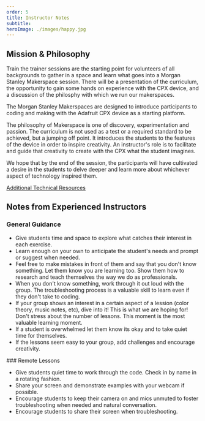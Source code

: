 ```yaml
---
order: 5
title: Instructor Notes
subtitle:
heroImage: ./images/happy.jpg
---
```


## Mission &amp; Philosophy

Train the trainer sessions are the starting point for volunteers of all backgrounds
to gather in a space and learn what goes into a Morgan Stanley Makerspace session.
There will be a presentation of the curriculum, the opportunity to gain some hands
on experience with the CPX device, and a discussion of the philosphy with which we
run our makerspaces.

The Morgan Stanley Makerspaces are designed to introduce participants to
coding and making with the Adafruit CPX device as a starting platform.

The philosophy of Makerspace is one of discovery, experimentation and
passion. The curriculum is not used as a test or a required standard to be
achieved, but a jumping off point. It introduces the students to the
features of the device in order to inspire creativity. An instructor's role
is to facilitate and guide that creativity to create with the CPX what the
student imagines.

We hope that by the end of the session, the participants will have
cultivated a desire in the students to delve deeper and learn more about
whichever aspect of technology inspired them.

<a href="../continue">Additional Technical Resources</a>

## Notes from Experienced Instructors

### General Guidance

<ul>
  <li>
    Give students time and space to explore what catches their interest in each
    exercise.
  </li>
  <li>
    Learn enough on your own to anticipate the student's needs and prompt or
    suggest when needed.
  </li>
  <li>
    Feel free to make mistakes in front of them and say that you don't know
    something. Let them know you are learning too. Show them how to research and
    teach themselves the way we do as professionals.
  </li>
  <li>
    When you don't know something, work through it out loud with the group. The
    troubleshooting process is a valuable skill to learn even if they don't take
    to coding.
  </li>
  <li>
    If your group shows an interest in a certain aspect of a lession (color
    theory, music notes, etc), dive into it! This is what we are hoping for!
    Don't stress about the number of lessons. This moment is the most valuable
    learning moment.
  </li>
  <li>
    If a student is overwhelmed let them know its okay and to take quiet time
    for themselves.
  </li>
  <li>
    If the lessons seem easy to your group, add challenges and encourage
    creativity.
  </li>
</ul>
### Remote Lessons
<ul>
  <li>
    Give students quiet time to work through the code. Check in by name in a
    rotating fashion.
  </li>
  <li>
    Share your screen and demonstrate examples with your webcam if possible.
  </li>
  <li>
    Encourage students to keep their camera on and mics unmuted to foster
    troubleshooting when needed and natural conversation.
  </li>
  <li>Encourage students to share their screen when troubleshooting.</li>
</ul>

